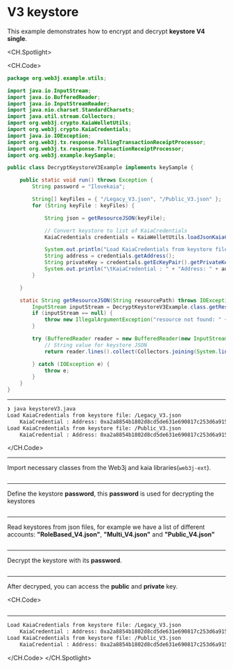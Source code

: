 # V3 keystore

This example demonstrates how to encrypt and decrypt **keystore V4 single**.

<CH.Spotlight>

<CH.Code>

```java keystoreV3.java
package org.web3j.example.utils;

import java.io.InputStream;
import java.io.BufferedReader;
import java.io.InputStreamReader;
import java.nio.charset.StandardCharsets;
import java.util.stream.Collectors;
import org.web3j.crypto.KaiaWelletUtils;
import org.web3j.crypto.KaiaCredentials;
import java.io.IOException;
import org.web3j.tx.response.PollingTransactionReceiptProcessor;
import org.web3j.tx.response.TransactionReceiptProcessor;
import org.web3j.example.keySample;

public class DecryptKeystoreV3Example implements keySample {

    public static void run() throws Exception {
        String password = "Ilovekaia";

        String[] keyFiles = { "/Legacy_V3.json", "/Public_V3.json" };
        for (String keyFile : keyFiles) {

            String json = getResourceJSON(keyFile);

            // Convert keystore to list of KaiaCredentials
            KaiaCredentials credentials = KaiaWelletUtils.loadJsonKaiaCredentials(password, json);

            System.out.println("Load KaiaCredentials from keystore file: " + keyFile);
            String address = credentials.getAddress();
            String privateKey = credentials.getEcKeyPair().getPrivateKey().toString(16);
            System.out.println("\tKaiaCredential : " + "Address: " + address + ", Private Key: 0x" + privateKey);
        }

    }

    static String getResourceJSON(String resourcePath) throws IOException {
        InputStream inputStream = DecryptKeystoreV3Example.class.getResourceAsStream(resourcePath);
        if (inputStream == null) {
            throw new IllegalArgumentException("resource not found: " + resourcePath);
        }

        try (BufferedReader reader = new BufferedReader(new InputStreamReader(inputStream, StandardCharsets.UTF_8))) {
            // String value for keystore JSON
            return reader.lines().collect(Collectors.joining(System.lineSeparator()));

        } catch (IOException e) {
            throw e;
        }
    }
}
```
---

```zsh output
❯ java keystoreV3.java
Load KaiaCredentials from keystore file: /Legacy_V3.json
	KaiaCredential : Address: 0xa2a8854b1802d8cd5de631e690817c253d6a9153, Private Key: 0xe4ca6d38096ad99324de0dde108587e5d7c600165ae4cd6c2462c597458c2b8
Load KaiaCredentials from keystore file: /Public_V3.json
	KaiaCredential : Address: 0xa2a8854b1802d8cd5de631e690817c253d6a9153, Private Key: 0xe4ca6d38096ad99324de0dde108587e5d7c600165ae4cd6c2462c597458c2b8
```

</CH.Code>

---
Import necessary classes from the Web3j and kaia libraries(`web3j-ext`).

```java keystoreV3.java focus=3:13

```
---
Define the keystore **password**, this **password** is used for decrypting the keystores

```java keystoreV3.java focus=18

```
---
Read keystores from json files, for example we have a list of different accounts: **"RoleBased_V4.json"**, **"Multi_V4.json"** and **"Public_V4.json"**
```java keystoreV3.java focus=20:23,36:50

```
---
Decrypt the keystore with its **password**.

```java keystoreV3.java focus=25:26

```
---
After decryped, you can access the **public** and **private** key.

<CH.Code>
```java keystoreV3.java focus=28:31

```
---

```zsh output
Load KaiaCredentials from keystore file: /Legacy_V3.json
	KaiaCredential : Address: 0xa2a8854b1802d8cd5de631e690817c253d6a9153, Private Key: 0xe4ca6d38096ad99324de0dde108587e5d7c600165ae4cd6c2462c597458c2b8
Load KaiaCredentials from keystore file: /Public_V3.json
	KaiaCredential : Address: 0xa2a8854b1802d8cd5de631e690817c253d6a9153, Private Key: 0xe4ca6d38096ad99324de0dde108587e5d7c600165ae4cd6c2462c597458c2b8
````

</CH.Code>
</CH.Spotlight>
